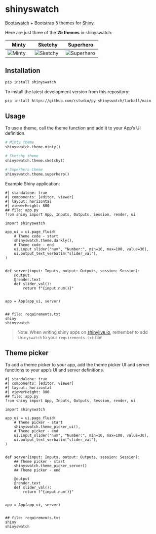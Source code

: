 # shinyswatch

[Bootswatch](https://bootswatch.com/) + Bootstrap 5 themes for [Shiny](https://shiny.rstudio.com/py/).


Here are just three of the **25 themes** in shinyswatch:

| Minty                      | Sketchy                        | Superhero                          |
|----------------------------|--------------------------------|------------------------------------|
| ![Minty](https://raw.githubusercontent.com/rstudio/py-shinyswatch/v0.2.2/readme_minty.png) | ![Sketchy](https://raw.githubusercontent.com/rstudio/py-shinyswatch/v0.2.2/readme_sketchy.png) | ![Superhero](https://raw.githubusercontent.com/rstudio/py-shinyswatch/v0.2.2/readme_superhero.png) |


## Installation

```sh
pip install shinyswatch
```

To install the latest development version from this repository:

```sh
pip install https://github.com/rstudio/py-shinyswatch/tarball/main
```

## Usage

To use a theme, call the theme function and add it to your App's UI definition.

```python
# Minty theme
shinyswatch.theme.minty()

# Sketchy theme
shinyswatch.theme.sketchy()

# Superhero theme
shinyswatch.theme.superhero()
```

Example Shiny application:

```shinylive-python
#| standalone: true
#| components: [editor, viewer]
#| layout: horizontal
#| viewerHeight: 800
## file: app.py
from shiny import App, Inputs, Outputs, Session, render, ui

import shinyswatch

app_ui = ui.page_fluid(
    # Theme code - start
    shinyswatch.theme.darkly(),
    # Theme code - end
    ui.input_slider("num", "Number:", min=10, max=100, value=30),
    ui.output_text_verbatim("slider_val"),
)


def server(input: Inputs, output: Outputs, session: Session):
    @output
    @render.text
    def slider_val():
        return f"{input.num()}"


app = App(app_ui, server)


## file: requirements.txt
shiny
shinyswatch

```

> Note: When writing shiny apps on [shinylive.io](https://shinylive.io/py/editor/#code=NobwRAdghgtgpmAXGKAHVA6VBPMAaMAYwHsIAXOcpMAMwCdiYACAZwAsBLCbJjmVYnTJMAgujxM6lACZw6EgK4cAOhFVpUAfSVMAvEyVYoAcziaaAGyXSAFKqYODHDF1QKymlhY6y6dyMr4TIEAcoESAAwSAIwRUUwATBEAlHj2jobE7m4eFAAeHgBucgBGUGR8-mQFgamqyaqNELI0rHLFfq7uEllkORIscCwsHKTJiOkOAAK9OZNMU1LNchj5ZPMtTNVkNuPzjpJwZAp0EEw0gRAAVAm8LEwgXWQYELtMV4kAvoFN6uh6onQNg02g4A3acgaEDAnwAukA), remember to add `shinyswatch` to your `requirements.txt` file!


## Theme picker

To add a theme picker to your app, add the theme picker UI and server functions to your app's UI and server definitions.

```shinylive-python
#| standalone: true
#| components: [editor, viewer]
#| layout: horizontal
#| viewerHeight: 800
## file: app.py
from shiny import App, Inputs, Outputs, Session, render, ui

import shinyswatch

app_ui = ui.page_fluid(
    # Theme picker - start
    shinyswatch.theme_picker_ui(),
    # Theme picker - end
    ui.input_slider("num", "Number:", min=10, max=100, value=30),
    ui.output_text_verbatim("slider_val"),
)


def server(input: Inputs, output: Outputs, session: Session):
    ## Theme picker - start
    shinyswatch.theme_picker_server()
    ## Theme picker - end

    @output
    @render.text
    def slider_val():
        return f"{input.num()}"


app = App(app_ui, server)


## file: requirements.txt
shiny
shinyswatch

```
